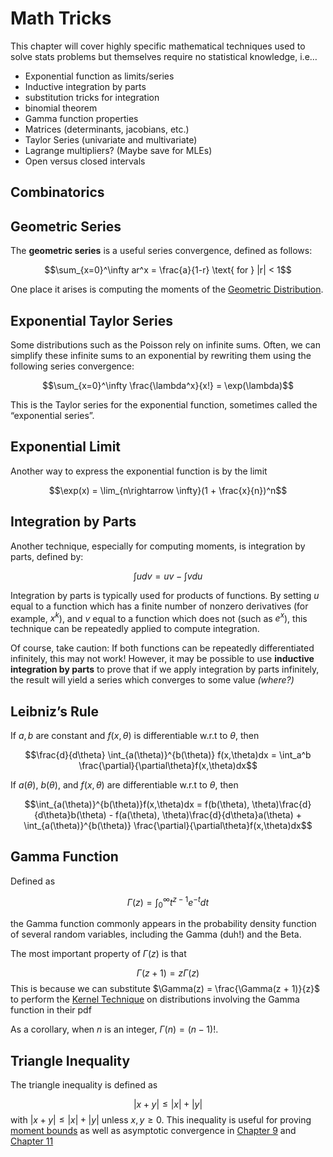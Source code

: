 # Math Tricks {#math-tricks}

This chapter will cover highly specific mathematical techniques used to solve stats problems but themselves require no statistical knowledge, i.e...

- Exponential function as limits/series
- Inductive integration by parts
- substitution tricks for integration
- binomial theorem
- Gamma function properties
- Matrices (determinants, jacobians, etc.)
- Taylor Series (univariate and multivariate)
- Lagrange multipliers? (Maybe save for MLEs)
- Open versus closed intervals

## Combinatorics

## Geometric Series {#geometric-series}

The **geometric series** is a useful series convergence, defined as follows:

$$\sum_{x=0}^\infty ar^x = \frac{a}{1-r} \text{ for } |r| < 1$$

One place it arises is computing the moments of the [Geometric Distribution](#geometric-distribution).

## Exponential Taylor Series {#exponential-taylor}
Some distributions such as the Poisson rely on infinite sums. Often, we can simplify these infinite sums to an exponential by rewriting them using the following series convergence:

$$\sum_{x=0}^\infty \frac{\lambda^x}{x!} = \exp(\lambda)$$

This is the Taylor series for the exponential function, sometimes called the "exponential series".

## Exponential Limit {#exponential-limit}
Another way to express the exponential function is by the limit

$$\exp(x) = \lim_{n\rightarrow \infty}(1 + \frac{x}{n})^n$$

## Integration by Parts {#ibp}

Another technique, especially for computing moments, is integration by parts, defined by:

$$\int udv = uv - \int vdu$$

Integration by parts is typically used for products of functions. By setting $u$ equal to a function which has a finite number of nonzero derivatives (for example, $x^k$), and $v$ equal to a function which does not (such as $e^x$), this technique can be repeatedly applied to compute integration.

Of course, take caution: If both functions can be repeatedly differentiated infinitely, this may not work! However, it may be possible to use **inductive integration by parts** to prove that if we apply integration by parts infinitely, the result will yield a series which converges to some value *(where?)*


## Leibniz's Rule {#leibniz-rule}

::: {.theorem name="Leibniz's Rule: Simple Version"}

If $a, b$ are constant and $f(x, \theta)$ is differentiable w.r.t to $\theta$, then

$$\frac{d}{d\theta} \int_{a(\theta)}^{b(\theta)} f(x,\theta)dx = \int_a^b \frac{\partial}{\partial\theta}f(x,\theta)dx$$
:::

::: {.theorem name="Leibniz's Rule: Complicated Version"}


If $a(\theta)$, $b(\theta)$, and $f(x, \theta)$ are differentiable w.r.t to $\theta$, then 

$$\int_{a(\theta)}^{b(\theta)}f(x,\theta)dx = f(b(\theta), \theta)\frac{d}{d\theta}b(\theta) - f(a(\theta), \theta)\frac{d}{d\theta}a(\theta) + \int_{a(\theta)}^{b(\theta)} \frac{\partial}{\partial\theta}f(x,\theta)dx$$
:::

## Gamma Function {#gamma-function}

Defined as 

$$\Gamma(z) = \int_{0}^\infty t^{z-1}e^{-t}dt$$

the Gamma function commonly appears in the probability density function of several random variables, including the Gamma (duh!) and the Beta.

The most important property of $\Gamma(z)$ is that 

$$\Gamma(z + 1) = z\Gamma(z)$$
This is because we can substitute $\Gamma(z) = \frac{\Gamma(z + 1)}{z}$ to perform the [Kernel Technique](#kernel-technique) on distributions involving the Gamma function in their pdf

As a corollary, when $n$ is an integer, $\Gamma(n) = (n-1)!$. 

## Triangle Inequality {#triangle-inequality}

The triangle inequality is defined as 

$$|x + y| \leq |x| + |y|$$
with $|x + y| \leq |x| + |y|$ unless $x, y \geq 0$. This inequality is useful for proving [moment bounds](#moment-bounds) as well as asymptotic convergence in [Chapter 9](point-estimators-asymptotics) and [Chapter 11](hypothesis-tests-asymptotics)
